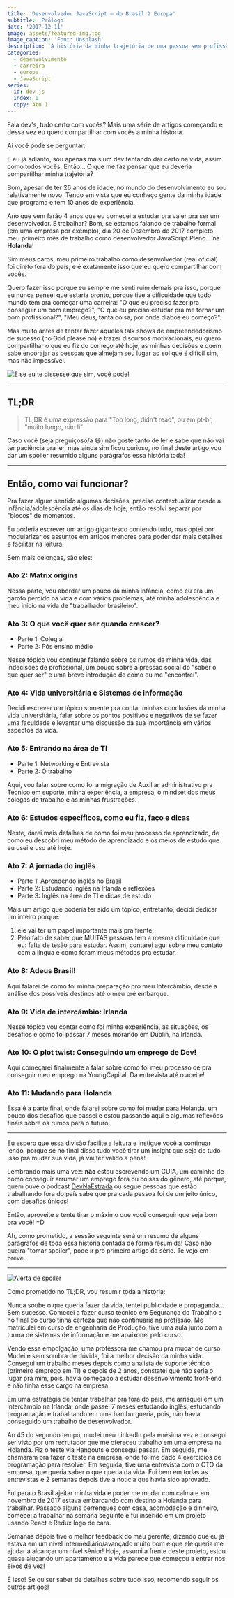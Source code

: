 ```yaml
---
title: 'Desenvolvedor JavaScript — do Brasil à Europa'
subtitle: 'Prólogo'
date: '2017-12-11'
image: assets/featured-img.jpg
image_caption: 'Font: Unsplash'
description: 'A história da minha trajetória de uma pessoa sem profissão no Brasil até me tornar um desenvolvedor na Holanda.'
categories:
  - desenvolvimento
  - carreira
  - europa
  - JavaScript
series:
  id: dev-js
  index: 0
  copy: Ato 1
---
```


Fala dev's, tudo certo com vocês? Mais uma série de artigos começando e dessa vez eu quero compartilhar com vocês a minha história.

Ai você pode se perguntar:

<Gif
  src="https://media.giphy.com/media/3o6gaYez5IKFNoLbI4/giphy.gif"
  caption="Man, quem é tu na fila do pão?"
/>

E eu já adianto, sou apenas mais um dev tentando dar certo na vida, assim como todos vocês. Então… O que me faz pensar que eu deveria compartilhar minha trajetória?

Bom, apesar de ter 26 anos de idade, no mundo do desenvolvimento eu sou relativamente novo. Tendo em vista que eu conheço gente da minha idade que programa e tem 10 anos de experiência.

Ano que vem farão 4 anos que eu comecei a estudar pra valer pra ser um desenvolvedor. E trabalhar? Bom, se estamos falando de trabalho formal (em uma empresa por exemplo), dia 20 de Dezembro de 2017 completo meu primeiro mês de trabalho como desenvolvedor JavaScript Pleno… na **Holanda**!

Sim meus caros, meu primeiro trabalho como desenvolvedor (real oficial) foi direto fora do país, e é exatamente isso que eu quero compartilhar com vocês.

Quero fazer isso porque eu sempre me senti ruim demais pra isso, porque eu nunca pensei que estaria pronto, porque tive a dificuldade que todo mundo tem pra começar uma carreira: "O que eu preciso fazer pra conseguir um bom emprego?", "O que eu preciso estudar pra me tornar um bom profissional?", "Meu deus, tanta coisa, por onde diabos eu começo?".

Mas muito antes de tentar fazer aqueles talk shows de empreendedorismo de sucesso (no God please no) e trazer discursos motivacionais, eu quero compartilhar o que eu fiz do começo até hoje, as minhas decisões e quem sabe encorajar as pessoas que almejam seu lugar ao sol que é difícil sim, mas não impossível.

![E se eu te dissesse que sim, você pode!](./assets/what-if.png)

---

## TL;DR

> TL;DR é uma expressão para "Too long, didn't read", ou em pt-br, "muito longo, não li"

Caso você (seja preguiçoso/a 😆) não goste tanto de ler e sabe que não vai ter paciência pra ler, mas ainda sim ficou curioso, no final deste artigo vou dar um spoiler resumido alguns parágrafos essa história toda!

---

## Então, como vai funcionar?

Pra fazer algum sentido algumas decisões, preciso contextualizar desde a infância/adolescência até os dias de hoje, então resolvi separar por "blocos" de momentos.

Eu poderia escrever um artigo gigantesco contendo tudo, mas optei por modularizar os assuntos em artigos menores para poder dar mais detalhes e facilitar na leitura.

Sem mais delongas, são eles:

<!-- TODO: LINK ALL TEXTS HERE WHEN IT FINISHES THE MIGRATION -->

### Ato 2: Matrix origins

Nessa parte, vou abordar um pouco da minha infância, como eu era um garoto perdido na vida e com vários problemas, até minha adolescência e meu início na vida de "trabalhador brasileiro".

### Ato 3: O que você quer ser quando crescer?

- Parte 1: Colegial
- Parte 2: Pós ensino médio

Nesse tópico vou continuar falando sobre os rumos da minha vida, das indecisões de profissional, um pouco sobre a pressão social do "saber o que quer ser" e uma breve introdução de como eu me "encontrei".

### Ato 4: Vida universitária e Sistemas de informação

Decidi escrever um tópico somente pra contar minhas conclusões da minha vida universitária, falar sobre os pontos positivos e negativos de se fazer uma faculdade e levantar uma discussão da sua importância em vários aspectos da vida.

### Ato 5: Entrando na área de TI

- Parte 1: Networking e Entrevista
- Parte 2: O trabalho

Aqui, vou falar sobre como foi a migração de Auxiliar administrativo pra Técnico em suporte, minha experiência, a empresa, o mindset dos meus colegas de trabalho e as minhas frustrações.

### Ato 6: Estudos específicos, como eu fiz, faço e dicas

Neste, darei mais detalhes de como foi meu processo de aprendizado, de como eu descobri meu método de aprendizado e os meios de estudo que eu usei e uso até hoje.

### Ato 7: A jornada do inglês

- Parte 1: Aprendendo inglês no Brasil
- Parte 2: Estudando inglês na Irlanda e reflexões
- Parte 3: Inglês na área de TI e dicas de estudo

Mais um artigo que poderia ter sido um tópico, entretanto, decidi dedicar um inteiro porque:

1. ele vai ter um papel importante mais pra frente;
1. Pelo fato de saber que MUITAS pessoas tem a mesma dificuldade que eu: falta de tesão para estudar. Assim, contarei aqui sobre meu contato com a língua e como foram meus métodos pra estudar.

### Ato 8: Adeus Brasil!

Aqui falarei de como foi minha preparação pro meu Intercâmbio, desde a análise dos possíveis destinos até o meu pré embarque.

### Ato 9: Vida de intercâmbio: Irlanda

Nesse tópico vou contar como foi minha experiência, as situações, os desafios e como foi passar 7 meses morando em Dublin, na Irlanda.

### Ato 10: O plot twist: Conseguindo um emprego de Dev!

Aqui começarei finalmente a falar sobre como foi meu processo de pra conseguir meu emprego na YoungCapital. Da entrevista até o aceite!

### Ato 11: Mudando para Holanda

Essa é a parte final, onde falarei sobre como foi mudar para Holanda, um pouco dos desafios que passei e estou passando aqui e algumas reflexões finais sobre os rumos para o futuro.

---

Eu espero que essa divisão facilite a leitura e instigue você a continuar lendo, porque se no final disso tudo você tirar um insight que seja de tudo isso pra mudar sua vida, já vai ter valido a pena!

Lembrando mais uma vez: **não** estou escrevendo um GUIA, um caminho de como conseguir arrumar um emprego fora ou coisas do gênero, até porque, quem ouve o podcast [DevNaEstrada](https://devnaestrada.com.br/) ou segue pessoas que estão trabalhando fora do país sabe que pra cada pessoa foi de um jeito único, com desafios únicos!

Então, aproveite e tente tirar o máximo que você conseguir que seja bom pra você! =D

Ah, como prometido, a sessão seguinte será um resumo de alguns parágrafos de toda essa história contada de forma resumida! Caso não queira "tomar spoiler", pode ir pro primeiro artigo da série. Te vejo em breve.

---

![Alerta de spoiler](./assets/spoiler-alert.png)

Como prometido no TL;DR, vou resumir toda a história:

Nunca soube o que queria fazer da vida, tentei publicidade e propaganda… Sem sucesso. Comecei a fazer curso técnico em Segurança do Trabalho e no final do curso tinha certeza que não continuaria na profissão. Me matriculei em curso de engenharia de Produção, tive uma aula junto com a turma de sistemas de informação e me apaixonei pelo curso.

Vendo essa empolgação, uma professora me chamou pra mudar de curso. Mudei e sem sombra de dúvida, foi a melhor decisão da minha vida. Consegui um trabalho meses depois como analista de suporte técnico (primeiro emprego em TI) e depois de 2 anos, constatei que não seria o lugar pra mim, pois, havia começado a estudar desenvolvimento front-end e não tinha esse cargo na empresa.

Em uma estratégia de tentar trabalhar pra fora do país, me arrisquei em um intercâmbio na Irlanda, onde passei 7 meses estudando inglês, estudando programação e trabalhando em uma hamburgueria, pois, não havia conseguido um trabalho de desenvolvedor.

Ao 45 do segundo tempo, mudei meu LinkedIn pela enésima vez e consegui ser visto por um recrutador que me ofereceu trabalho em uma empresa na Holanda. Fiz o teste via Hangouts e consegui passar. Em seguida, me chamaram pra fazer o teste na empresa, onde foi me dado 4 exercícios de programação para resolver. Em seguida, tive uma entrevista com o CTO da empresa, que queria saber o que queria da vida. Fui bem em todas as entrevistas e 2 semanas depois tive a noticia que havia sido aprovado.

Fui para o Brasil ajeitar minha vida e poder me mudar com calma e em novembro de 2017 estava embarcando com destino a Holanda para trabalhar. Passado alguns perrengues com casa, acomodação e dinheiro, comecei a trabalhar na semana seguinte e fui inserido em um projeto usando React e Redux logo de cara.

Semanas depois tive o melhor feedback do meu gerente, dizendo que eu já estava em um nível intermediário/avançado muito bom e que ele queria me ajudar a alcançar um nível sênior! Hoje, assumi a frente deste projeto, estou quase alugando um apartamento e a vida parece que começou a entrar nos eixos de vez!

É isso! Se quiser saber de detalhes sobre tudo isso, recomendo seguir os outros artigos!

